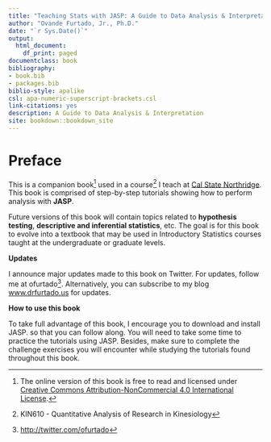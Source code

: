 ```yaml
--- 
title: "Teaching Stats with JASP: A Guide to Data Analysis & Interpretation"
author: "Ovande Furtado, Jr., Ph.D."
date: "`r Sys.Date()`"
output:
  html_document:
    df_print: paged
documentclass: book
bibliography:
- book.bib
- packages.bib
biblio-style: apalike
csl: apa-numeric-superscript-brackets.csl
link-citations: yes
description: A Guide to Data Analysis & Interpretation
site: bookdown::bookdown_site
---
```


# Preface {.unnumbered}

This is a companion book[^index-1] used in a course[^index-2] I teach at [Cal State Northridge](https://academics.csun.edu/faculty/ovande.furtado){target="_blank"}. This book is comprised of step-by-step tutorials showing how to perform analysis with **JASP**.

[^index-1]: The online version of this book is free to read and licensed under [Creative Commons Attribution-NonCommercial 4.0 International License](http://creativecommons.org/licenses/by-nc/4.0/){target="_blank"}.

[^index-2]: KIN610 - Quantitative Analysis of Research in Kinesiology

Future versions of this book will contain topics related to **hypothesis testing**, **descriptive and inferential statistics**, etc. The goal is for this book to evolve into a textbook that may be used in Introductory Statistics courses taught at the undergraduate or graduate levels.

**Updates**

I announce major updates made to this book on Twitter. For updates, follow me at ofurtado[^index-3]. Alternatively, you can subscribe to my blog [www.drfurtado.us](http://drfurtado.us){target="_blank"} for updates.

[^index-3]: <http://twitter.com/ofurtado>

**How to use this book**

To take full advantage of this book, I encourage you to download and install JASP. so that you can follow along. You will need to take some time to practice the tutorials using JASP. Besides, make sure to complete the challenge exercises you will encounter while studying the tutorials found throughout this book.
